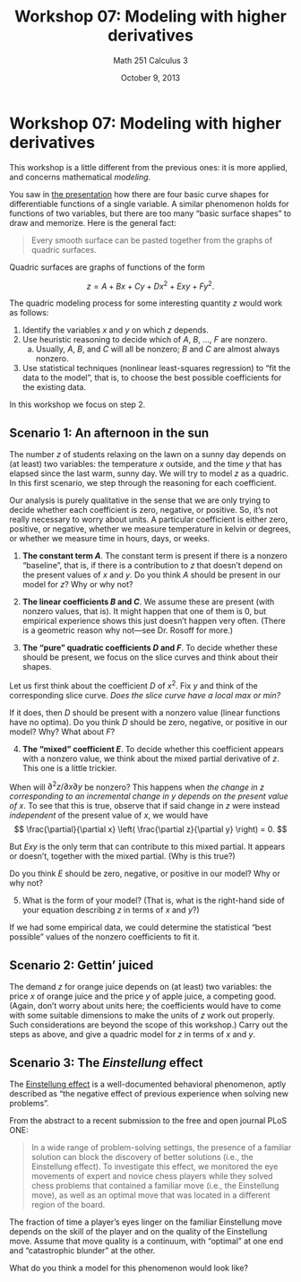 % Workshop 07: Modeling with higher derivatives
% Math 251 Calculus 3
% October 9, 2013

# Workshop 07: Modeling with higher derivatives

This workshop is a little different from the previous ones: it is more applied, and concerns mathematical *modeling*. 

You saw in [the presentation][d08] how there are four basic curve shapes for differentiable functions of a single variable. A similar phenomenon holds for functions of two variables, but there are too many "basic surface shapes" to draw and memorize. Here is the general fact:

> Every smooth surface can be pasted together from the graphs of quadric surfaces.

Quadric surfaces are graphs of functions of the form

$$z = A + Bx + Cy + Dx^2 + Exy + Fy^2.$$

The quadric modeling process for some interesting quantity $z$ would work as follows: 

1. Identify the variables $x$ and $y$ on which $z$ depends.
2. Use heuristic reasoning to decide which of $A$, $B$, ..., $F$ are nonzero.
    a. Usually, $A$, $B$, and $C$ will all be nonzero; $B$ and $C$ are almost always nonzero.
3. Use statistical techniques (nonlinear least-squares regression) to "fit the data to the model", that is, to choose the best possible coefficients for the existing data.

In this workshop we focus on step 2. 

## Scenario 1: An afternoon in the sun

The number $z$ of students relaxing on the lawn on a sunny day depends on (at least) two variables: the temperature $x$ outside, and the time $y$ that has elapsed since the last warm, sunny day. We will try to model $z$ as a quadric. In this first scenario, we step through the reasoning for each coefficient. 

Our analysis is purely qualitative in the sense that we are only trying to decide whether each coefficient is zero, negative, or positive. So, it's not really necessary to worry about units. A particular coefficient is either zero, positive, or negative, whether we measure temperature in kelvin or degrees, or whether we measure time in hours, days, or weeks.

\newpage

1. **The constant term $A$**. The constant term is present if there is a nonzero "baseline", that is, if there is a contribution to $z$ that doesn't depend on the present values of $x$ and $y$. Do you think $A$ should be present in our model for $z$? Why or why not?

\dwrspace{1}

2. **The linear coefficients $B$ and $C$**. We assume these are present (with nonzero values, that is). It might happen that one of them is 0, but empirical experience shows this just doesn't happen very often. (There is a geometric reason why not---see Dr. Rosoff for more.)

3. **The "pure" quadratic coefficients $D$ and $F$**. To decide whether these should be present, we focus on the slice curves and think about their shapes. 

Let us first think about the coefficient $D$ of $x^2$. Fix $y$ and think of the corresponding slice curve. *Does the slice curve have a local max or min?*

If it does, then $D$ should be present with a nonzero value (linear functions have no optima). Do you think $D$ should be zero, negative, or positive in our model? Why? What about $F$?

\dwrspace{1}

\newpage

4. **The "mixed" coefficient $E$**. To decide whether this coefficient appears with a nonzero value, we think about the mixed partial derivative of $z$. This one is a little trickier.

When will $\partial^2 z / \partial x \partial y$ be nonzero? This happens when *the change in $z$ corresponding to an incremental change in $y$ depends on the present value of $x$*. To see that this is true, observe that if said change in $z$ were instead *independent* of the present value of $x$, we would have
$$ \frac{\partial}{\partial x} \left( \frac{\partial z}{\partial y} \right) = 0. $$

But $Exy$ is the only term that can contribute to this mixed partial. It appears or doesn't, together with the mixed partial. (Why is this true?)

Do you think $E$ should be zero, negative, or positive in our model? Why or why not?

\dwrspace{1}

5. What is the form of your model? (That is, what is the right-hand side of your equation describing $z$ in terms of $x$ and $y$?)

If we had some empirical data, we could determine the statistical "best possible" values of the nonzero coefficients to fit it.

\dwrspace{1}

\newpage

## Scenario 2: Gettin' juiced

The demand $z$ for orange juice depends on (at least) two variables: the price $x$ of orange juice and the price $y$ of apple juice, a competing good. (Again, don't worry about units here; the coefficients would have to come with some suitable dimensions to make the units of $z$ work out properly. Such considerations are beyond the scope of this workshop.) Carry out the steps as above, and give a quadric model for $z$ in terms of $x$ and $y$. 

\dwrspace{1}

## Scenario 3: The *Einstellung* effect

The [Einstellung effect](http://en.wikipedia.org/wiki/Einstellung_effect) is a well-documented behavioral phenomenon, aptly described as "the negative effect of previous experience when solving new problems".

From the abstract to a recent submission\footnote{Sheridan H, Reingold EM (2013) The Mechanisms and Boundary Conditions of the Einstellung Effect in Chess: Evidence from Eye Movements. PLoS ONE 8(10): e75796. doi:10.1371/journal.pone.0075796} to the free and open journal PLoS ONE: 

> In a wide range of problem-solving settings, the presence of a familiar
> solution can block the discovery of better solutions (i.e., the Einstellung
> effect). To investigate this effect, we monitored the eye movements of
> expert and novice chess players while they solved chess problems that
> contained a familiar move (i.e., the Einstellung move), as well as an
> optimal move that was located in a different region of the board.

The fraction of time a player's eyes linger on the familiar Einstellung move depends on the skill of the player and on the quality of the Einstellung move. Assume that move quality is a continuum, with "optimal" at one end and "catastrophic blunder" at the other.

What do you think a model for this phenomenon would look like?

\dwrspace{1}

[d08]: ../../decks/08/Deck.pdf